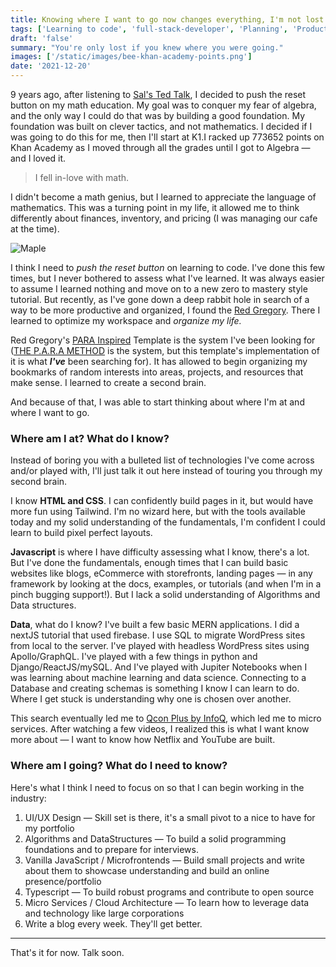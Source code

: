 ```yaml
---
title: Knowing where I want to go now changes everything, I'm not lost.
tags: ['Learning to code', 'full-stack-developer', 'Planning', 'Productivity']
draft: 'false'
summary: "You're only lost if you knew where you were going."
images: ['/static/images/bee-khan-academy-points.png']
date: '2021-12-20'
---
```


9 years ago, after listening to [Sal's Ted Talk](https://www.ted.com/talks/sal_khan_let_s_use_video_to_reinvent_education?utm_campaign=tedspread&utm_medium=referral&utm_source=tedcomshare), I decided to push the reset button on my math education. My goal was to conquer my fear of algebra, and the only way I could do that was by building a good foundation. My foundation was built on clever tactics, and not mathematics. I decided if I was going to do this for me, then I'll start at K1.I racked up 773652 points on Khan Academy as I moved through all the grades until I got to Algebra — and I loved it.

> I fell in-love with math.

I didn't become a math genius, but I learned to appreciate the language of mathematics. This was a turning point in my life, it allowed me to think differently about finances, inventory, and pricing (I was managing our cafe at the time).

<div className="flex flex-wrap -mx-2 overflow-hidden xl:-mx-2">
  <div className="my-1 px-2 w-full overflow-hidden xl:my-1 xl:px-2 xl:w-1/2">
    <Image alt="Maple" src="/static/images/bee-khan-academy-points.png" width={640} height={80} />
  </div>
</div>

I think I need to _push the reset button_ on learning to code. I've done this few times, but I never bothered to assess what I've learned. It was always easier to assume I learned nothing and move on to a new zero to mastery style tutorial. But recently, as I've gone down a deep rabbit hole in search of a way to be more productive and organized, I found the [Red Gregory](https://www.redgregory.com/). There I learned to optimize my workspace and _organize my life._

Red Gregory's [PARA Inspired](https://www.redgregory.com/notion/2021/8/5/free-comprehensive-second-brain-notion-template) Template is the system I've been looking for ([THE P.A.R.A METHOD](https://fortelabs.co/blog/para/) is the system, but this template's implementation of it is what **_I've_** been searching for). It has allowed to begin organizing my bookmarks of random interests into areas, projects, and resources that make sense. I learned to create a second brain.

And because of that, I was able to start thinking about where I'm at and where I want to go.

### Where am I at? What do I know?

Instead of boring you with a bulleted list of technologies I've come across and/or played with, I'll just talk it out here instead of touring you through my second brain.

I know **HTML and CSS**. I can confidently build pages in it, but would have more fun using Tailwind. I'm no wizard here, but with the tools available today and my solid understanding of the fundamentals, I'm confident I could learn to build pixel perfect layouts.

**Javascript** is where I have difficulty assessing what I know, there's a lot. But I've done the fundamentals, enough times that I can build basic websites like blogs, eCommerce with storefronts, landing pages — in any framework by looking at the docs, examples, or tutorials (and when I'm in a pinch bugging support!). But I lack a solid understanding of Algorithms and Data structures.

**Data**, what do I know? I've built a few basic MERN applications. I did a nextJS tutorial that used firebase. I use SQL to migrate WordPress sites from local to the server. I've played with headless WordPress sites using Apollo/GraphQL. I've played with a few things in python and Django/ReactJS/mySQL. And I've played with Jupiter Notebooks when I was learning about machine learning and data science. Connecting to a Database and creating schemas is something I know I can learn to do. Where I get stuck is understanding why one is chosen over another.

This search eventually led me to [Qcon Plus by InfoQ](https://www.youtube.com/user/MarakanaTechTV), which led me to micro services. After watching a few videos, I realized this is what I want know more about — I want to know how Netflix and YouTube are built.

### Where am I going? What do I need to know?

Here's what I think I need to focus on so that I can begin working in the industry:

1. UI/UX Design — Skill set is there, it's a small pivot to a nice to have for my portfolio
2. Algorithms and DataStructures — To build a solid programming foundations and to prepare for interviews.
3. Vanilla JavaScript / Microfrontends — Build small projects and write about them to showcase understanding and build an online presence/portfolio
4. Typescript — To build robust programs and contribute to open source
5. Micro Services / Cloud Architecture — To learn how to leverage data and technology like large corporations
6. Write a blog every week. They'll get better.

---

That's it for now. Talk soon.
